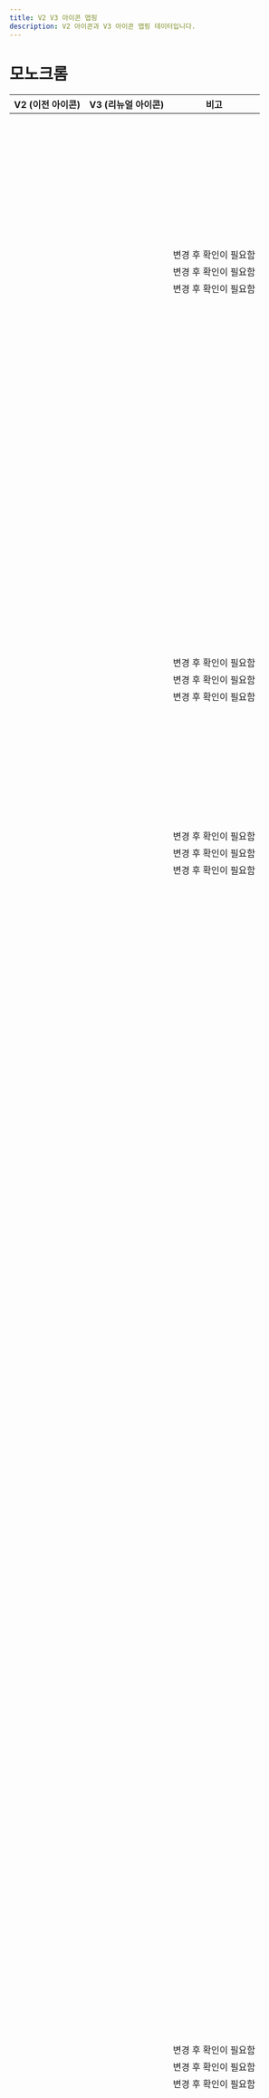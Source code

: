 ```yaml
---
title: V2 V3 아이콘 맵핑
description: V2 아이콘과 V3 아이콘 맵핑 데이터입니다.
---
```



# 모노크롬

| V2 (이전 아이콘)                                | V3 (리뉴얼 아이콘)                                                         | 비고                  |
| ----------------------------------------------- | -------------------------------------------------------------------------- | --------------------- |
| <V2 name="IconAddThin" />                       | <V3 type="monochrome" name="IconPlusLine" />                               |                       |
| <V2 name="IconAddRegular" />                    | <V3 type="monochrome" name="IconPlusLine" />                               |                       |
| <V2 name="IconAddFill" />                       | <V3 type="monochrome" name="IconPlusFill" />                               |                       |
| <V2 name="IconAddCircleThin" />                 | <V3 type="monochrome" name="IconPlusCircleLine" />                         |                       |
| <V2 name="IconAddCircleRegular" />              | <V3 type="monochrome" name="IconPlusCircleLine" />                         |                       |
| <V2 name="IconAddCircleFill" />                 | <V3 type="monochrome" name="IconPlusCircleFill" />                         |                       |
| <V2 name="IconAebThin" />                       | <V3 type="monochrome" name="IconCarFrontUpsideWave2ReversedUpLine" />      |                       |
| <V2 name="IconAebRegular" />                    | <V3 type="monochrome" name="IconCarFrontUpsideWave2ReversedUpLine" />      |                       |
| <V2 name="IconAebFill" />                       | <V3 type="monochrome" name="IconCarFrontUpsideWave2ReversedUpFill" />      |                       |
| <V2 name="IconAiThin" />                        | <V3 type="monochrome" name="IconSparkle2Line" />                           |                       |
| <V2 name="IconAiRegular" />                     | <V3 type="monochrome" name="IconSparkle2Line" />                           |                       |
| <V2 name="IconAiFill" />                        | <V3 type="monochrome" name="IconSparkle2Fill" />                           |                       |
| <V2 name="IconAndroidShareThin" />              | <V3 type="monochrome" name="IconAndroidshareLine" />                       |                       |
| <V2 name="IconAndroidShareRegular" />           | <V3 type="monochrome" name="IconAndroidshareLine" />                       |                       |
| <V2 name="IconAndroidShareFill" />              | <V3 type="monochrome" name="IconAndroidshareFill" />                       |                       |
| <V2 name="IconArrowThin" />                     | <V3 type="monochrome" name="IconArrowUpRightLine" />                       |                       |
| <V2 name="IconArrowRegular" />                  | <V3 type="monochrome" name="IconArrowUpRightLine" />                       |                       |
| <V2 name="IconArrowFill" />                     | <V3 type="monochrome" name="IconArrowUpRightFill" />                       |                       |
| <V2 name="IconArrowDownwardThin" />             | <V3 type="monochrome" name="IconArrowDownLine" />                          |                       |
| <V2 name="IconArrowDownwardRegular" />          | <V3 type="monochrome" name="IconArrowDownLine" />                          |                       |
| <V2 name="IconArrowDownwardFill" />             | <V3 type="monochrome" name="IconArrowDownFill" />                          |                       |
| <V2 name="IconArrowDropDownThin" />             | <V3 type="monochrome" name="IconTriangleDownSmallLine" />                  |                       |
| <V2 name="IconArrowDropDownRegular" />          | <V3 type="monochrome" name="IconTriangleDownSmallLine" />                  |                       |
| <V2 name="IconArrowDropDownFill" />             | <V3 type="monochrome" name="IconTriangleDownSmallFill" />                  |                       |
| <V2 name="IconArrowDropUpThin" />               | <V3 type="monochrome" name="IconTriangleUpSmallLine" />                    |                       |
| <V2 name="IconArrowDropUpRegular" />            | <V3 type="monochrome" name="IconTriangleUpSmallLine" />                    |                       |
| <V2 name="IconArrowDropUpFill" />               | <V3 type="monochrome" name="IconTriangleUpSmallFill" />                    |                       |
| <V2 name="IconArrowUpwardThin" />               | <V3 type="monochrome" name="IconArrowUpLine" />                            |                       |
| <V2 name="IconArrowUpwardRegular" />            | <V3 type="monochrome" name="IconArrowUpLine" />                            |                       |
| <V2 name="IconArrowUpwardFill" />               | <V3 type="monochrome" name="IconArrowUpFill" />                            |                       |
| <V2 name="IconArticleThin" />                   | <V3 type="monochrome" name="IconArticleLine" />                            |                       |
| <V2 name="IconArticleRegular" />                | <V3 type="monochrome" name="IconArticleLine" />                            |                       |
| <V2 name="IconArticleFill" />                   | <V3 type="monochrome" name="IconArticleFill" />                            |                       |
| <V2 name="IconBackwardThin" />                  | <V3 type="monochrome" name="IconArrowLeftLine" />                          |                       |
| <V2 name="IconBackwardRegular" />               | <V3 type="monochrome" name="IconArrowLeftLine" />                          |                       |
| <V2 name="IconBackwardFill" />                  | <V3 type="monochrome" name="IconArrowLeftFill" />                          |                       |
| <V2 name="IconBillThin" />                      | <V3 type="monochrome" name="IconReceiptLine" />                            |                       |
| <V2 name="IconBillRegular" />                   | <V3 type="monochrome" name="IconReceiptLine" />                            |                       |
| <V2 name="IconBillFill" />                      | <V3 type="monochrome" name="IconReceiptFill" />                            |                       |
| <V2 name="IconBoldThin" />                      | <V3 type="monochrome" name="IconTUppercaseSerifLine" />                    | 변경 후 확인이 필요함 |
| <V2 name="IconBoldRegular" />                   | <V3 type="monochrome" name="IconTUppercaseSerifLine" />                    | 변경 후 확인이 필요함 |
| <V2 name="IconBoldFill" />                      | <V3 type="monochrome" name="IconTUppercaseSerifFill" />                    | 변경 후 확인이 필요함 |
| <V2 name="IconBookmarkThin" />                  | <V3 type="monochrome" name="IconBookmarkLine" />                           |                       |
| <V2 name="IconBookmarkRegular" />               | <V3 type="monochrome" name="IconBookmarkLine" />                           |                       |
| <V2 name="IconBookmarkFill" />                  | <V3 type="monochrome" name="IconBookmarkFill" />                           |                       |
| <V2 name="IconBookmarkListThin" />              | <V3 type="monochrome" name="IconHorizline3VerticalStarLine" />             |                       |
| <V2 name="IconBookmarkListRegular" />           | <V3 type="monochrome" name="IconHorizline3VerticalStarLine" />             |                       |
| <V2 name="IconBookmarkListFill" />              | <V3 type="monochrome" name="IconHorizline3VerticalStarFill" />             |                       |
| <V2 name="IconCalendarThin" />                  | <V3 type="monochrome" name="IconCalendarLine" />                           |                       |
| <V2 name="IconCalendarRegular" />               | <V3 type="monochrome" name="IconCalendarLine" />                           |                       |
| <V2 name="IconCalendarFill" />                  | <V3 type="monochrome" name="IconCalendarFill" />                           |                       |
| <V2 name="IconCallThin" />                      | <V3 type="monochrome" name="IconPhoneLine" />                              |                       |
| <V2 name="IconCallRegular" />                   | <V3 type="monochrome" name="IconPhoneLine" />                              |                       |
| <V2 name="IconCallFill" />                      | <V3 type="monochrome" name="IconPhoneFill" />                              |                       |
| <V2 name="IconCallDeclinedThin" />              | <V3 type="monochrome" name="IconPhoneXmarkLine" />                         |                       |
| <V2 name="IconCallDeclinedRegular" />           | <V3 type="monochrome" name="IconPhoneXmarkLine" />                         |                       |
| <V2 name="IconCallDeclinedFill" />              | <V3 type="monochrome" name="IconPhoneXmarkFill" />                         |                       |
| <V2 name="IconCameraThin" />                    | <V3 type="monochrome" name="IconCameraLine" />                             |                       |
| <V2 name="IconCameraRegular" />                 | <V3 type="monochrome" name="IconCameraLine" />                             |                       |
| <V2 name="IconCameraFill" />                    | <V3 type="monochrome" name="IconCameraFill" />                             |                       |
| <V2 name="IconCarThin" />                       | <V3 type="monochrome" name="IconCarFrontsideLine" />                       |                       |
| <V2 name="IconCarRegular" />                    | <V3 type="monochrome" name="IconCarFrontsideLine" />                       |                       |
| <V2 name="IconCarFill" />                       | <V3 type="monochrome" name="IconCarFrontsideFill" />                       |                       |
| <V2 name="IconCarAroundViewThin" />             | <V3 type="monochrome" name="IconArrowClockwiseOvalLine" />                 |                       |
| <V2 name="IconCarAroundViewRegular" />          | <V3 type="monochrome" name="IconArrowClockwiseOvalLine" />                 |                       |
| <V2 name="IconCarAroundViewFill" />             | <V3 type="monochrome" name="IconArrowClockwiseOvalFill" />                 |                       |
| <V2 name="IconCarBlindSpotThin" />              | <V3 type="monochrome" name="IconCarRearUpsideWave2ReversedDownLeftLine" /> |                       |
| <V2 name="IconCarBlindSpotRegular" />           | <V3 type="monochrome" name="IconCarRearUpsideWave2ReversedDownLeftLine" /> |                       |
| <V2 name="IconCarBlindSpotFill" />              | <V3 type="monochrome" name="IconCarRearUpsideWave2ReversedDownLeftFill" /> |                       |
| <V2 name="IconCarCruiseControlThin" />          | <V3 type="monochrome" name="IconSpeedometerLine" />                        |                       |
| <V2 name="IconCarCruiseControlRegular" />       | <V3 type="monochrome" name="IconSpeedometerLine" />                        |                       |
| <V2 name="IconCarCruiseControlFill" />          | <V3 type="monochrome" name="IconSpeedometerFill" />                        |                       |
| <V2 name="IconCarEpbThin" />                    | <V3 type="monochrome" name="IconEpbLine" />                                |                       |
| <V2 name="IconCarEpbRegular" />                 | <V3 type="monochrome" name="IconEpbLine" />                                |                       |
| <V2 name="IconCarEpbFill" />                    | <V3 type="monochrome" name="IconEpbFill" />                                |                       |
| <V2 name="IconCarHeatedSeatThin" />             | <V3 type="monochrome" name="IconSeatLeftHeatwave2Line" />                  |                       |
| <V2 name="IconCarHeatedSeatRegular" />          | <V3 type="monochrome" name="IconSeatLeftHeatwave2Line" />                  |                       |
| <V2 name="IconCarHeatedSeatFill" />             | <V3 type="monochrome" name="IconSeatLeftHeatwave2Fill" />                  |                       |
| <V2 name="IconCarHeatedSteeringWheelThin" />    | <V3 type="monochrome" name="IconSteeringwheelHeatwave2Line" />             |                       |
| <V2 name="IconCarHeatedSteeringWheelRegular" /> | <V3 type="monochrome" name="IconSteeringwheelHeatwave2Line" />             |                       |
| <V2 name="IconCarHeatedSteeringWheelFill" />    | <V3 type="monochrome" name="IconSteeringwheelHeatwave2Fill" />             |                       |
| <V2 name="IconCarLdwsThin" />                   | <V3 type="monochrome" name="IconRoadlaneLine" />                           |                       |
| <V2 name="IconCarLdwsRegular" />                | <V3 type="monochrome" name="IconRoadlaneLine" />                           |                       |
| <V2 name="IconCarLdwsFill" />                   | <V3 type="monochrome" name="IconRoadlaneFill" />                           |                       |
| <V2 name="IconCarLeatherSeatThin" />            | <V3 type="monochrome" name="IconSeatLeftLine" />                           |                       |
| <V2 name="IconCarLeatherSeatRegular" />         | <V3 type="monochrome" name="IconSeatLeftLine" />                           |                       |
| <V2 name="IconCarLeatherSeatFill" />            | <V3 type="monochrome" name="IconSeatLeftFill" />                           |                       |
| <V2 name="IconCarNavigationThin" />             | <V3 type="monochrome" name="IconCompassLine" />                            |                       |
| <V2 name="IconCarNavigationRegular" />          | <V3 type="monochrome" name="IconCompassLine" />                            |                       |
| <V2 name="IconCarNavigationFill" />             | <V3 type="monochrome" name="IconCompassFill" />                            |                       |
| <V2 name="IconCarPowerTrunkThin" />             | <V3 type="monochrome" name="IconCarRearTrunkOpenLeftsideLine" />           |                       |
| <V2 name="IconCarPowerTrunkRegular" />          | <V3 type="monochrome" name="IconCarRearTrunkOpenLeftsideLine" />           |                       |
| <V2 name="IconCarPowerTrunkFill" />             | <V3 type="monochrome" name="IconCarRearTrunkOpenLeftsideFill" />           |                       |
| <V2 name="IconCarRearCameraThin" />             | <V3 type="monochrome" name="IconCarRearUpsideSectorDownLine" />            |                       |
| <V2 name="IconCarRearCameraRegular" />          | <V3 type="monochrome" name="IconCarRearUpsideSectorDownLine" />            |                       |
| <V2 name="IconCarRearCameraFill" />             | <V3 type="monochrome" name="IconCarRearUpsideSectorDownFill" />            |                       |
| <V2 name="IconCarRearSensorThin" />             | <V3 type="monochrome" name="IconCarRearUpsideWave2ReversedDownLine" />     |                       |
| <V2 name="IconCarRearSensorRegular" />          | <V3 type="monochrome" name="IconCarRearUpsideWave2ReversedDownLine" />     |                       |
| <V2 name="IconCarRearSensorFill" />             | <V3 type="monochrome" name="IconCarRearUpsideWave2ReversedDownFill" />     |                       |
| <V2 name="IconCarSmartKeyThin" />               | <V3 type="monochrome" name="IconSmartkeyLine" />                           |                       |
| <V2 name="IconCarSmartKeyRegular" />            | <V3 type="monochrome" name="IconSmartkeyLine" />                           |                       |
| <V2 name="IconCarSmartKeyFill" />               | <V3 type="monochrome" name="IconSmartkeyFill" />                           |                       |
| <V2 name="IconCarVentilationSeatThin" />        | <V3 type="monochrome" name="IconSeatLeftFanLine" />                        |                       |
| <V2 name="IconCarVentilationSeatRegular" />     | <V3 type="monochrome" name="IconSeatLeftFanLine" />                        |                       |
| <V2 name="IconCarVentilationSeatFill" />        | <V3 type="monochrome" name="IconSeatLeftFanFill" />                        |                       |
| <V2 name="IconCartThin" />                      | <V3 type="monochrome" name="IconCartLine" />                               |                       |
| <V2 name="IconCartRegular" />                   | <V3 type="monochrome" name="IconCartLine" />                               |                       |
| <V2 name="IconCartFill" />                      | <V3 type="monochrome" name="IconCartFill" />                               |                       |
| <V2 name="IconCertificationThin" />             | <V3 type="monochrome" name="IconCrosshairLine" />                          |                       |
| <V2 name="IconCertificationRegular" />          | <V3 type="monochrome" name="IconCrosshairLine" />                          |                       |
| <V2 name="IconCertificationFill" />             | <V3 type="monochrome" name="IconCrosshairFill" />                          |                       |
| <V2 name="IconChallengeThin" />                 | <V3 type="monochrome" name="IconFlagHillLine" />                           |                       |
| <V2 name="IconChallengeRegular" />              | <V3 type="monochrome" name="IconFlagHillLine" />                           |                       |
| <V2 name="IconChallengeFill" />                 | <V3 type="monochrome" name="IconFlagHillFill" />                           |                       |
| <V2 name="IconChartThin" />                     | <V3 type="monochrome" name="IconBarchartSquareLine" />                     |                       |
| <V2 name="IconChartRegular" />                  | <V3 type="monochrome" name="IconBarchartSquareLine" />                     |                       |
| <V2 name="IconChartFill" />                     | <V3 type="monochrome" name="IconBarchartSquareFill" />                     |                       |
| <V2 name="IconChatBubbleCheckThin" />           | <V3 type="monochrome" name="IconCheckmarkChatbubbleLeftLine" />            |                       |
| <V2 name="IconChatBubbleCheckRegular" />        | <V3 type="monochrome" name="IconCheckmarkChatbubbleLeftLine" />            |                       |
| <V2 name="IconChatBubbleCheckFill" />           | <V3 type="monochrome" name="IconCheckmarkChatbubbleLeftFill" />            |                       |
| <V2 name="IconChattingThin" />                  | <V3 type="monochrome" name="IconDot3HorizontalChatbubbleLeftLine" />       |                       |
| <V2 name="IconChattingRegular" />               | <V3 type="monochrome" name="IconDot3HorizontalChatbubbleLeftLine" />       |                       |
| <V2 name="IconChattingFill" />                  | <V3 type="monochrome" name="IconDot3HorizontalChatbubbleLeftFill" />       |                       |
| <V2 name="IconChattingSendThin" />              | <V3 type="monochrome" name="IconPaperplaneLine" />                         |                       |
| <V2 name="IconChattingSendRegular" />           | <V3 type="monochrome" name="IconPaperplaneLine" />                         |                       |
| <V2 name="IconChattingSendFill" />              | <V3 type="monochrome" name="IconPaperplaneFill" />                         |                       |
| <V2 name="IconCheckThin" />                     | <V3 type="monochrome" name="IconCheckmarkLine" />                          |                       |
| <V2 name="IconCheckRegular" />                  | <V3 type="monochrome" name="IconCheckmarkLine" />                          |                       |
| <V2 name="IconCheckFill" />                     | <V3 type="monochrome" name="IconCheckmarkFill" />                          |                       |
| <V2 name="IconCheckFlowerThin" />               | <V3 type="monochrome" name="IconCheckmarkFlowerLine" />                    |                       |
| <V2 name="IconCheckFlowerRegular" />            | <V3 type="monochrome" name="IconCheckmarkFlowerLine" />                    |                       |
| <V2 name="IconCheckFlowerFill" />               | <V3 type="monochrome" name="IconCheckmarkFlowerFill" />                    |                       |
| <V2 name="IconChevronLeftThin" />               | <V3 type="monochrome" name="IconChevronLeftLine" />                        |                       |
| <V2 name="IconChevronLeftRegular" />            | <V3 type="monochrome" name="IconChevronLeftLine" />                        |                       |
| <V2 name="IconChevronLeftFill" />               | <V3 type="monochrome" name="IconChevronLeftFill" />                        |                       |
| <V2 name="IconChevronRightThin" />              | <V3 type="monochrome" name="IconChevronRightLine" />                       |                       |
| <V2 name="IconChevronRightRegular" />           | <V3 type="monochrome" name="IconChevronRightLine" />                       |                       |
| <V2 name="IconChevronRightFill" />              | <V3 type="monochrome" name="IconChevronRightFill" />                       |                       |
| <V2 name="IconClickThin" />                     | <V3 type="monochrome" name="IconHandPointUpLine" />                        |                       |
| <V2 name="IconClickRegular" />                  | <V3 type="monochrome" name="IconHandPointUpLine" />                        |                       |
| <V2 name="IconClickFill" />                     | <V3 type="monochrome" name="IconHandPointUpFill" />                        |                       |
| <V2 name="IconClockThin" />                     | <V3 type="monochrome" name="IconClockLine" />                              |                       |
| <V2 name="IconClockRegular" />                  | <V3 type="monochrome" name="IconClockLine" />                              |                       |
| <V2 name="IconClockFill" />                     | <V3 type="monochrome" name="IconClockFill" />                              |                       |
| <V2 name="IconCloseThin" />                     | <V3 type="monochrome" name="IconXmarkLine" />                              |                       |
| <V2 name="IconCloseRegular" />                  | <V3 type="monochrome" name="IconXmarkLine" />                              |                       |
| <V2 name="IconCloseFill" />                     | <V3 type="monochrome" name="IconXmarkFill" />                              |                       |
| <V2 name="IconCobuyingThin" />                  | <V3 type="monochrome" name="IconShoppingbag2StackedLine" />                | 변경 후 확인이 필요함 |
| <V2 name="IconCobuyingRegular" />               | <V3 type="monochrome" name="IconShoppingbag2StackedLine" />                | 변경 후 확인이 필요함 |
| <V2 name="IconCobuyingFill" />                  | <V3 type="monochrome" name="IconShoppingbag2StackedFill" />                | 변경 후 확인이 필요함 |
| <V2 name="IconCommunityThin" />                 | <V3 type="monochrome" name="IconPostLine" />                               |                       |
| <V2 name="IconCommunityRegular" />              | <V3 type="monochrome" name="IconPostLine" />                               |                       |
| <V2 name="IconCommunityFill" />                 | <V3 type="monochrome" name="IconPostFill" />                               |                       |
| <V2 name="IconCondoThin" />                     | <V3 type="monochrome" name="IconBuilding2Line" />                          |                       |
| <V2 name="IconCondoRegular" />                  | <V3 type="monochrome" name="IconBuilding2Line" />                          |                       |
| <V2 name="IconCondoFill" />                     | <V3 type="monochrome" name="IconBuilding2Fill" />                          |                       |
| <V2 name="IconConfirmationThin" />              | <V3 type="monochrome" name="IconCheckmarkShieldLine" />                    |                       |
| <V2 name="IconConfirmationRegular" />           | <V3 type="monochrome" name="IconCheckmarkShieldLine" />                    |                       |
| <V2 name="IconConfirmationFill" />              | <V3 type="monochrome" name="IconCheckmarkShieldFill" />                    |                       |
| <V2 name="IconConfirmationPayThin" />           | <V3 type="monochrome" name="IconWonShieldLine" />                          |                       |
| <V2 name="IconConfirmationPayRegular" />        | <V3 type="monochrome" name="IconWonShieldLine" />                          |                       |
| <V2 name="IconConfirmationPayFill" />           | <V3 type="monochrome" name="IconWonShieldFill" />                          |                       |
| <V2 name="IconConfirmationProfileThin" />       | <V3 type="monochrome" name="IconPersonShieldLine" />                       |                       |
| <V2 name="IconConfirmationProfileRegular" />    | <V3 type="monochrome" name="IconPersonShieldLine" />                       |                       |
| <V2 name="IconConfirmationProfileFill" />       | <V3 type="monochrome" name="IconPersonShieldFill" />                       |                       |
| <V2 name="IconContentsThin" />                  | <V3 type="monochrome" name="IconGridHeartLine" />                          |                       |
| <V2 name="IconContentsRegular" />               | <V3 type="monochrome" name="IconGridHeartLine" />                          |                       |
| <V2 name="IconContentsFill" />                  | <V3 type="monochrome" name="IconGridHeartFill" />                          |                       |
| <V2 name="IconConvertThin" />                   | <V3 type="monochrome" name="IconArrowRightArrowLeftLine" />                |                       |
| <V2 name="IconConvertRegular" />                | <V3 type="monochrome" name="IconArrowRightArrowLeftLine" />                |                       |
| <V2 name="IconConvertFill" />                   | <V3 type="monochrome" name="IconArrowRightArrowLeftFill" />                |                       |
| <V2 name="IconCopyThin" />                      | <V3 type="monochrome" name="IconSquare2StackedLine" />                     |                       |
| <V2 name="IconCopyRegular" />                   | <V3 type="monochrome" name="IconSquare2StackedLine" />                     |                       |
| <V2 name="IconCopyFill" />                      | <V3 type="monochrome" name="IconSquare2StackedFill" />                     |                       |
| <V2 name="IconCouponThin" />                    | <V3 type="monochrome" name="IconCouponLine" />                             |                       |
| <V2 name="IconCouponRegular" />                 | <V3 type="monochrome" name="IconCouponLine" />                             |                       |
| <V2 name="IconCouponFill" />                    | <V3 type="monochrome" name="IconCouponFill" />                             |                       |
| <V2 name="IconCouponDownloadDoneThin" />        | <V3 type="monochrome" name="IconCheckmarkHorizlineLine" />                 |                       |
| <V2 name="IconCouponDownloadDoneRegular" />     | <V3 type="monochrome" name="IconCheckmarkHorizlineLine" />                 |                       |
| <V2 name="IconCouponDownloadDoneFill" />        | <V3 type="monochrome" name="IconCheckmarkHorizlineFill" />                 |                       |
| <V2 name="IconCouponUsedThin" />                | <V3 type="monochrome" name="IconCheckmarkCouponLine" />                    |                       |
| <V2 name="IconCouponUsedRegular" />             | <V3 type="monochrome" name="IconCheckmarkCouponLine" />                    |                       |
| <V2 name="IconCouponUsedFill" />                | <V3 type="monochrome" name="IconCheckmarkCouponFill" />                    |                       |
| <V2 name="IconDeleteKeyboardThin" />            | <V3 type="monochrome" name="IconBackspacekeyLine" />                       |                       |
| <V2 name="IconDeleteKeyboardRegular" />         | <V3 type="monochrome" name="IconBackspacekeyLine" />                       |                       |
| <V2 name="IconDeleteKeyboardFill" />            | <V3 type="monochrome" name="IconBackspacekeyFill" />                       |                       |
| <V2 name="IconDeliveryThin" />                  | <V3 type="monochrome" name="IconTruckLine" />                              | 변경 후 확인이 필요함 |
| <V2 name="IconDeliveryRegular" />               | <V3 type="monochrome" name="IconTruckLine" />                              | 변경 후 확인이 필요함 |
| <V2 name="IconDeliveryFill" />                  | <V3 type="monochrome" name="IconTruckFill" />                              | 변경 후 확인이 필요함 |
| <V2 name="IconDirectionThin" />                 | <V3 type="monochrome" name="IconArrowRightAngledLine" />                   |                       |
| <V2 name="IconDirectionRegular" />              | <V3 type="monochrome" name="IconArrowRightAngledLine" />                   |                       |
| <V2 name="IconDirectionFill" />                 | <V3 type="monochrome" name="IconArrowRightAngledFill" />                   |                       |
| <V2 name="IconDownloadThin" />                  | <V3 type="monochrome" name="IconArrowDownHorizlineLine" />                 |                       |
| <V2 name="IconDownloadRegular" />               | <V3 type="monochrome" name="IconArrowDownHorizlineLine" />                 |                       |
| <V2 name="IconDownloadFill" />                  | <V3 type="monochrome" name="IconArrowDownHorizlineFill" />                 |                       |
| <V2 name="IconEditThin" />                      | <V3 type="monochrome" name="IconEraserHorizlineLine" />                    |                       |
| <V2 name="IconEditRegular" />                   | <V3 type="monochrome" name="IconEraserHorizlineLine" />                    |                       |
| <V2 name="IconEditFill" />                      | <V3 type="monochrome" name="IconEraserHorizlineFill" />                    |                       |
| <V2 name="IconEmoticonThin" />                  | <V3 type="monochrome" name="IconFaceSmileCircleLine" />                    |                       |
| <V2 name="IconEmoticonRegular" />               | <V3 type="monochrome" name="IconFaceSmileCircleLine" />                    |                       |
| <V2 name="IconEmoticonFill" />                  | <V3 type="monochrome" name="IconFaceSmileCircleFill" />                    |                       |
| <V2 name="IconEmoticonBadThin" />               | <V3 type="monochrome" name="IconFaceSadCircleLine" />                      |                       |
| <V2 name="IconEmoticonBadRegular" />            | <V3 type="monochrome" name="IconFaceSadCircleLine" />                      |                       |
| <V2 name="IconEmoticonBadFill" />               | <V3 type="monochrome" name="IconFaceSadCircleFill" />                      |                       |
| <V2 name="IconExpandThin" />                    | <V3 type="monochrome" name="IconArrowUpRightArrowDownLeftLine" />          |                       |
| <V2 name="IconExpandRegular" />                 | <V3 type="monochrome" name="IconArrowUpRightArrowDownLeftLine" />          |                       |
| <V2 name="IconExpandFill" />                    | <V3 type="monochrome" name="IconArrowUpRightArrowDownLeftFill" />          |                       |
| <V2 name="IconExpandLessThin" />                | <V3 type="monochrome" name="IconChevronUpLine" />                          |                       |
| <V2 name="IconExpandLessRegular" />             | <V3 type="monochrome" name="IconChevronUpLine" />                          |                       |
| <V2 name="IconExpandLessFill" />                | <V3 type="monochrome" name="IconChevronUpFill" />                          |                       |
| <V2 name="IconExpandMoreThin" />                | <V3 type="monochrome" name="IconChevronDownLine" />                        |                       |
| <V2 name="IconExpandMoreRegular" />             | <V3 type="monochrome" name="IconChevronDownLine" />                        |                       |
| <V2 name="IconExpandMoreFill" />                | <V3 type="monochrome" name="IconChevronDownFill" />                        |                       |
| <V2 name="IconFileThin" />                      | <V3 type="monochrome" name="IconPaperclipLine" />                          |                       |
| <V2 name="IconFileRegular" />                   | <V3 type="monochrome" name="IconPaperclipLine" />                          |                       |
| <V2 name="IconFileFill" />                      | <V3 type="monochrome" name="IconPaperclipFill" />                          |                       |
| <V2 name="IconFilter02Thin" />                  | <V3 type="monochrome" name="IconSlider2HorizontalLine" />                  |                       |
| <V2 name="IconFilter02Regular" />               | <V3 type="monochrome" name="IconSlider2HorizontalLine" />                  |                       |
| <V2 name="IconFilter02Fill" />                  | <V3 type="monochrome" name="IconSlider2HorizontalFill" />                  |                       |
| <V2 name="IconForwardThin" />                   | <V3 type="monochrome" name="IconArrowRightLine" />                         |                       |
| <V2 name="IconForwardRegular" />                | <V3 type="monochrome" name="IconArrowRightLine" />                         |                       |
| <V2 name="IconForwardFill" />                   | <V3 type="monochrome" name="IconArrowRightFill" />                         |                       |
| <V2 name="IconGenderThin" />                    | <V3 type="monochrome" name="IconMalesymbolFemalesymbolLine" />             |                       |
| <V2 name="IconGenderRegular" />                 | <V3 type="monochrome" name="IconMalesymbolFemalesymbolLine" />             |                       |
| <V2 name="IconGenderFill" />                    | <V3 type="monochrome" name="IconMalesymbolFemalesymbolFill" />             |                       |
| <V2 name="IconGlobalThin" />                    | <V3 type="monochrome" name="IconGlobeLine" />                              |                       |
| <V2 name="IconGlobalRegular" />                 | <V3 type="monochrome" name="IconGlobeLine" />                              |                       |
| <V2 name="IconGlobalFill" />                    | <V3 type="monochrome" name="IconGlobeFill" />                              |                       |
| <V2 name="IconGpsThin" />                       | <V3 type="monochrome" name="IconCrosshairLine" />                          |                       |
| <V2 name="IconGpsRegular" />                    | <V3 type="monochrome" name="IconCrosshairLine" />                          |                       |
| <V2 name="IconGpsFill" />                       | <V3 type="monochrome" name="IconCrosshairFill" />                          |                       |
| <V2 name="IconGpsEnableThin" />                 | <V3 type="monochrome" name="IconCrosshairQuestionmarkLine" />              |                       |
| <V2 name="IconGpsEnableRegular" />              | <V3 type="monochrome" name="IconCrosshairQuestionmarkLine" />              |                       |
| <V2 name="IconGpsEnableFill" />                 | <V3 type="monochrome" name="IconCrosshairQuestionmarkFill" />              |                       |
| <V2 name="IconGpsEnable2Thin" />                | <V3 type="monochrome" name="IconCrosshairQuestionmarkLine" />              |                       |
| <V2 name="IconGpsEnable2Regular" />             | <V3 type="monochrome" name="IconCrosshairQuestionmarkLine" />              |                       |
| <V2 name="IconGpsEnable2Fill" />                | <V3 type="monochrome" name="IconCrosshairQuestionmarkFill" />              |                       |
| <V2 name="IconGroupchatKingThin" />             | <V3 type="monochrome" name="IconCrownLine" />                              |                       |
| <V2 name="IconGroupchatKingRegular" />          | <V3 type="monochrome" name="IconCrownLine" />                              |                       |
| <V2 name="IconGroupchatKingFill" />             | <V3 type="monochrome" name="IconCrownFill" />                              |                       |
| <V2 name="IconHandleThin" />                    | <V3 type="monochrome" name="IconHorizline3VerticalTightLine" />            |                       |
| <V2 name="IconHandleRegular" />                 | <V3 type="monochrome" name="IconHorizline3VerticalTightLine" />            |                       |
| <V2 name="IconHandleFill" />                    | <V3 type="monochrome" name="IconHorizline3VerticalTightFill" />            |                       |
| <V2 name="IconHashtagThin" />                   | <V3 type="monochrome" name="IconHashLine" />                               |                       |
| <V2 name="IconHashtagRegular" />                | <V3 type="monochrome" name="IconHashLine" />                               |                       |
| <V2 name="IconHashtagFill" />                   | <V3 type="monochrome" name="IconHashFill" />                               |                       |
| <V2 name="IconHeadphoneThin" />                 | <V3 type="monochrome" name="IconHeadsetLine" />                            |                       |
| <V2 name="IconHeadphoneRegular" />              | <V3 type="monochrome" name="IconHeadsetLine" />                            |                       |
| <V2 name="IconHeadphoneFill" />                 | <V3 type="monochrome" name="IconHeadsetFill" />                            |                       |
| <V2 name="IconHeartThin" />                     | <V3 type="monochrome" name="IconHeartLine" />                              |                       |
| <V2 name="IconHeartRegular" />                  | <V3 type="monochrome" name="IconHeartLine" />                              |                       |
| <V2 name="IconHeartFill" />                     | <V3 type="monochrome" name="IconHeartFill" />                              |                       |
| <V2 name="IconHelpThin" />                      | <V3 type="monochrome" name="IconQuestionmarkCircleLine" />                 |                       |
| <V2 name="IconHelpRegular" />                   | <V3 type="monochrome" name="IconQuestionmarkCircleLine" />                 |                       |
| <V2 name="IconHelpFill" />                      | <V3 type="monochrome" name="IconQuestionmarkCircleFill" />                 |                       |
| <V2 name="IconHelpcenterThin" />                | <V3 type="monochrome" name="IconHeadsetLine" />                            |                       |
| <V2 name="IconHelpcenterRegular" />             | <V3 type="monochrome" name="IconHeadsetLine" />                            |                       |
| <V2 name="IconHelpcenterFill" />                | <V3 type="monochrome" name="IconHeadsetFill" />                            |                       |
| <V2 name="IconHelperThin" />                    | <V3 type="monochrome" name="IconHeadsetLine" />                            |                       |
| <V2 name="IconHelperRegular" />                 | <V3 type="monochrome" name="IconHeadsetLine" />                            |                       |
| <V2 name="IconHelperFill" />                    | <V3 type="monochrome" name="IconHeadsetFill" />                            |                       |
| <V2 name="IconHomeThin" />                      | <V3 type="monochrome" name="IconHouseLine" />                              |                       |
| <V2 name="IconHomeRegular" />                   | <V3 type="monochrome" name="IconHouseLine" />                              |                       |
| <V2 name="IconHomeFill" />                      | <V3 type="monochrome" name="IconHouseFill" />                              |                       |
| <V2 name="IconHouseThin" />                     | <V3 type="monochrome" name="IconWindow4HouseLine" />                       |                       |
| <V2 name="IconHouseRegular" />                  | <V3 type="monochrome" name="IconWindow4HouseLine" />                       |                       |
| <V2 name="IconHouseFill" />                     | <V3 type="monochrome" name="IconWindow4HouseFill" />                       |                       |
| <V2 name="IconHousekeepingBookThin" />          | <V3 type="monochrome" name="IconBookLine" />                               |                       |
| <V2 name="IconHousekeepingBookRegular" />       | <V3 type="monochrome" name="IconBookLine" />                               |                       |
| <V2 name="IconHousekeepingBookFill" />          | <V3 type="monochrome" name="IconBookFill" />                               |                       |
| <V2 name="IconImportThin" />                    | <V3 type="monochrome" name="IconDocumentArrowLeftLine" />                  |                       |
| <V2 name="IconImportRegular" />                 | <V3 type="monochrome" name="IconDocumentArrowLeftLine" />                  |                       |
| <V2 name="IconImportFill" />                    | <V3 type="monochrome" name="IconDocumentArrowLeftFill" />                  |                       |
| <V2 name="IconInfoThin" />                      | <V3 type="monochrome" name="IconILowercaseSerifCircleLine" />              |                       |
| <V2 name="IconInfoRegular" />                   | <V3 type="monochrome" name="IconILowercaseSerifCircleLine" />              |                       |
| <V2 name="IconInfoFill" />                      | <V3 type="monochrome" name="IconILowercaseSerifCircleFill" />              |                       |
| <V2 name="IconInterestThin" />                  | <V3 type="monochrome" name="IconHorizline3VerticalStarLine" />             |                       |
| <V2 name="IconInterestRegular" />               | <V3 type="monochrome" name="IconHorizline3VerticalStarLine" />             |                       |
| <V2 name="IconInterestFill" />                  | <V3 type="monochrome" name="IconHorizline3VerticalStarFill" />             |                       |
| <V2 name="IconInterestListThin" />              | <V3 type="monochrome" name="IconStarLine" />                               |                       |
| <V2 name="IconInterestListRegular" />           | <V3 type="monochrome" name="IconStarLine" />                               |                       |
| <V2 name="IconInterestListFill" />              | <V3 type="monochrome" name="IconStarFill" />                               |                       |
| <V2 name="IconInviteThin" />                    | <V3 type="monochrome" name="IconEnvelopeLine" />                           |                       |
| <V2 name="IconInviteRegular" />                 | <V3 type="monochrome" name="IconEnvelopeLine" />                           |                       |
| <V2 name="IconInviteFill" />                    | <V3 type="monochrome" name="IconEnvelopeFill" />                           |                       |
| <V2 name="IconInviteFriendThin" />              | <V3 type="monochrome" name="IconPersonPlusLine" />                         |                       |
| <V2 name="IconInviteFriendRegular" />           | <V3 type="monochrome" name="IconPersonPlusLine" />                         |                       |
| <V2 name="IconInviteFriendFill" />              | <V3 type="monochrome" name="IconPersonPlusFill" />                         |                       |
| <V2 name="IconIosShareThin" />                  | <V3 type="monochrome" name="IconArrowUpBracketDownLine" />                 |                       |
| <V2 name="IconIosShareRegular" />               | <V3 type="monochrome" name="IconArrowUpBracketDownLine" />                 |                       |
| <V2 name="IconIosShareFill" />                  | <V3 type="monochrome" name="IconArrowUpBracketDownFill" />                 |                       |
| <V2 name="IconJobsThin" />                      | <V3 type="monochrome" name="IconPersonMagnifyingglassLine" />              |                       |
| <V2 name="IconJobsRegular" />                   | <V3 type="monochrome" name="IconPersonMagnifyingglassLine" />              |                       |
| <V2 name="IconJobsFill" />                      | <V3 type="monochrome" name="IconPersonMagnifyingglassFill" />              |                       |
| <V2 name="IconKeyboardHidingThin" />            | <V3 type="monochrome" name="IconKeyboardChevronDownLine" />                |                       |
| <V2 name="IconKeyboardHidingRegular" />         | <V3 type="monochrome" name="IconKeyboardChevronDownLine" />                |                       |
| <V2 name="IconKeyboardHidingFill" />            | <V3 type="monochrome" name="IconKeyboardChevronDownFill" />                |                       |
| <V2 name="IconKeywordThin" />                   | <V3 type="monochrome" name="IconTagLine" />                                |                       |
| <V2 name="IconKeywordRegular" />                | <V3 type="monochrome" name="IconTagLine" />                                |                       |
| <V2 name="IconKeywordFill" />                   | <V3 type="monochrome" name="IconTagFill" />                                |                       |
| <V2 name="IconLaptopThin" />                    | <V3 type="monochrome" name="IconLaptopLine" />                             |                       |
| <V2 name="IconLaptopRegular" />                 | <V3 type="monochrome" name="IconLaptopLine" />                             |                       |
| <V2 name="IconLaptopFill" />                    | <V3 type="monochrome" name="IconLaptopFill" />                             |                       |
| <V2 name="IconLeafThin" />                      | <V3 type="monochrome" name="IconLeafLine" />                               |                       |
| <V2 name="IconLeafRegular" />                   | <V3 type="monochrome" name="IconLeafLine" />                               |                       |
| <V2 name="IconLeafFill" />                      | <V3 type="monochrome" name="IconLeafFill" />                               |                       |
| <V2 name="IconListThin" />                      | <V3 type="monochrome" name="IconDothorizline3VerticalLine" />              |                       |
| <V2 name="IconListRegular" />                   | <V3 type="monochrome" name="IconDothorizline3VerticalLine" />              |                       |
| <V2 name="IconListFill" />                      | <V3 type="monochrome" name="IconDothorizline3VerticalFill" />              |                       |
| <V2 name="IconListCardThin" />                  | <V3 type="monochrome" name="IconHorizrectangleHorizline2VerticalLine" />   |                       |
| <V2 name="IconListCardRegular" />               | <V3 type="monochrome" name="IconHorizrectangleHorizline2VerticalLine" />   |                       |
| <V2 name="IconListCardFill" />                  | <V3 type="monochrome" name="IconHorizrectangleHorizline2VerticalFill" />   |                       |
| <V2 name="IconListCheckThin" />                 | <V3 type="monochrome" name="IconDocumentCheckmarkLine" />                  |                       |
| <V2 name="IconListCheckRegular" />              | <V3 type="monochrome" name="IconDocumentCheckmarkLine" />                  |                       |
| <V2 name="IconListCheckFill" />                 | <V3 type="monochrome" name="IconDocumentCheckmarkFill" />                  |                       |
| <V2 name="IconListSelectThin" />                | <V3 type="monochrome" name="IconHorizline3VerticalCheckmarkLine" />        |                       |
| <V2 name="IconListSelectRegular" />             | <V3 type="monochrome" name="IconHorizline3VerticalCheckmarkLine" />        |                       |
| <V2 name="IconListSelectFill" />                | <V3 type="monochrome" name="IconHorizline3VerticalCheckmarkFill" />        |                       |
| <V2 name="IconListThumbnailThin" />             | <V3 type="monochrome" name="IconSquareline2VerticalLine" />                |                       |
| <V2 name="IconListThumbnailRegular" />          | <V3 type="monochrome" name="IconSquareline2VerticalLine" />                |                       |
| <V2 name="IconListThumbnailFill" />             | <V3 type="monochrome" name="IconSquareline2VerticalFill" />                |                       |
| <V2 name="IconLocationThin" />                  | <V3 type="monochrome" name="IconLocationpinLine" />                        |                       |
| <V2 name="IconLocationRegular" />               | <V3 type="monochrome" name="IconLocationpinLine" />                        |                       |
| <V2 name="IconLocationFill" />                  | <V3 type="monochrome" name="IconLocationpinFill" />                        |                       |
| <V2 name="IconLockThin" />                      | <V3 type="monochrome" name="IconLockLine" />                               |                       |
| <V2 name="IconLockRegular" />                   | <V3 type="monochrome" name="IconLockLine" />                               |                       |
| <V2 name="IconLockFill" />                      | <V3 type="monochrome" name="IconLockFill" />                               |                       |
| <V2 name="IconLoudspeakerThin" />               | <V3 type="monochrome" name="IconMegaphoneLine" />                          |                       |
| <V2 name="IconLoudspeakerRegular" />            | <V3 type="monochrome" name="IconMegaphoneLine" />                          |                       |
| <V2 name="IconLoudspeakerFill" />               | <V3 type="monochrome" name="IconMegaphoneFill" />                          |                       |
| <V2 name="IconMapThin" />                       | <V3 type="monochrome" name="IconMapLocationpinLine" />                     |                       |
| <V2 name="IconMapRegular" />                    | <V3 type="monochrome" name="IconMapLocationpinLine" />                     |                       |
| <V2 name="IconMapFill" />                       | <V3 type="monochrome" name="IconMapLocationpinFill" />                     |                       |
| <V2 name="IconMarketThin" />                    | <V3 type="monochrome" name="IconStoreLine" />                              |                       |
| <V2 name="IconMarketRegular" />                 | <V3 type="monochrome" name="IconStoreLine" />                              |                       |
| <V2 name="IconMarketFill" />                    | <V3 type="monochrome" name="IconStoreFill" />                              |                       |
| <V2 name="IconMarketCheckThin" />               | <V3 type="monochrome" name="IconStoreCheckmarkLine" />                     |                       |
| <V2 name="IconMarketCheckRegular" />            | <V3 type="monochrome" name="IconStoreCheckmarkLine" />                     |                       |
| <V2 name="IconMarketCheckFill" />               | <V3 type="monochrome" name="IconStoreCheckmarkFill" />                     |                       |
| <V2 name="IconMarketWriteThin" />               | <V3 type="monochrome" name="IconStorePenLine" />                           |                       |
| <V2 name="IconMarketWriteRegular" />            | <V3 type="monochrome" name="IconStorePenLine" />                           |                       |
| <V2 name="IconMarketWriteFill" />               | <V3 type="monochrome" name="IconStorePenFill" />                           |                       |
| <V2 name="IconMentionThin" />                   | <V3 type="monochrome" name="IconAtLine" />                                 |                       |
| <V2 name="IconMentionRegular" />                | <V3 type="monochrome" name="IconAtLine" />                                 |                       |
| <V2 name="IconMentionFill" />                   | <V3 type="monochrome" name="IconAtFill" />                                 |                       |
| <V2 name="IconMenuThin" />                      | <V3 type="monochrome" name="IconHorizline3VerticalLine" />                 |                       |
| <V2 name="IconMenuRegular" />                   | <V3 type="monochrome" name="IconHorizline3VerticalLine" />                 |                       |
| <V2 name="IconMenuFill" />                      | <V3 type="monochrome" name="IconHorizline3VerticalFill" />                 |                       |
| <V2 name="IconMicThin" />                       | <V3 type="monochrome" name="IconMicrophoneLine" />                         |                       |
| <V2 name="IconMicRegular" />                    | <V3 type="monochrome" name="IconMicrophoneLine" />                         |                       |
| <V2 name="IconMicFill" />                       | <V3 type="monochrome" name="IconMicrophoneFill" />                         |                       |
| <V2 name="IconMicOffThin" />                    | <V3 type="monochrome" name="IconMicrophoneSlashLine" />                    |                       |
| <V2 name="IconMicOffRegular" />                 | <V3 type="monochrome" name="IconMicrophoneSlashLine" />                    |                       |
| <V2 name="IconMicOffFill" />                    | <V3 type="monochrome" name="IconMicrophoneSlashFill" />                    |                       |
| <V2 name="IconMissionThin" />                   | <V3 type="monochrome" name="IconBookOpenLine" />                           |                       |
| <V2 name="IconMissionRegular" />                | <V3 type="monochrome" name="IconBookOpenLine" />                           |                       |
| <V2 name="IconMissionFill" />                   | <V3 type="monochrome" name="IconBookOpenFill" />                           |                       |
| <V2 name="IconMobileThin" />                    | <V3 type="monochrome" name="IconMobileLine" />                             |                       |
| <V2 name="IconMobileRegular" />                 | <V3 type="monochrome" name="IconMobileLine" />                             |                       |
| <V2 name="IconMobileFill" />                    | <V3 type="monochrome" name="IconMobileFill" />                             |                       |
| <V2 name="IconMoneySendThin" />                 | <V3 type="monochrome" name="IconWonCircleArrowRightLine" />                |                       |
| <V2 name="IconMoneySendRegular" />              | <V3 type="monochrome" name="IconWonCircleArrowRightLine" />                |                       |
| <V2 name="IconMoneySendFill" />                 | <V3 type="monochrome" name="IconWonCircleArrowRightFill" />                |                       |
| <V2 name="IconMoneySendYenThin" />              | <V3 type="monochrome" name="IconYenCircleArrowRightLine" />                |                       |
| <V2 name="IconMoneySendYenRegular" />           | <V3 type="monochrome" name="IconYenCircleArrowRightLine" />                |                       |
| <V2 name="IconMoneySendYenFill" />              | <V3 type="monochrome" name="IconYenCircleArrowRightFill" />                |                       |
| <V2 name="IconMoneyWonThin" />                  | <V3 type="monochrome" name="IconWonCircleLine" />                          |                       |
| <V2 name="IconMoneyWonRegular" />               | <V3 type="monochrome" name="IconWonCircleLine" />                          |                       |
| <V2 name="IconMoneyWonFill" />                  | <V3 type="monochrome" name="IconWonCircleFill" />                          |                       |
| <V2 name="IconMoneyYenThin" />                  | <V3 type="monochrome" name="IconYenCircleLine" />                          |                       |
| <V2 name="IconMoneyYenRegular" />               | <V3 type="monochrome" name="IconYenCircleLine" />                          |                       |
| <V2 name="IconMoneyYenFill" />                  | <V3 type="monochrome" name="IconYenCircleFill" />                          |                       |
| <V2 name="IconMoonThin" />                      | <V3 type="monochrome" name="IconMoonLine" />                               |                       |
| <V2 name="IconMoonRegular" />                   | <V3 type="monochrome" name="IconMoonLine" />                               |                       |
| <V2 name="IconMoonFill" />                      | <V3 type="monochrome" name="IconMoonFill" />                               |                       |
| <V2 name="IconMoreHorizThin" />                 | <V3 type="monochrome" name="IconDot3HorizontalLine" />                     |                       |
| <V2 name="IconMoreHorizRegular" />              | <V3 type="monochrome" name="IconDot3HorizontalLine" />                     |                       |
| <V2 name="IconMoreHorizFill" />                 | <V3 type="monochrome" name="IconDot3HorizontalFill" />                     |                       |
| <V2 name="IconMoreVertThin" />                  | <V3 type="monochrome" name="IconDot3VerticalLine" />                       |                       |
| <V2 name="IconMoreVertRegular" />               | <V3 type="monochrome" name="IconDot3VerticalLine" />                       |                       |
| <V2 name="IconMoreVertFill" />                  | <V3 type="monochrome" name="IconDot3VerticalFill" />                       |                       |
| <V2 name="IconMyThin" />                        | <V3 type="monochrome" name="IconPersonLine" />                             |                       |
| <V2 name="IconMyRegular" />                     | <V3 type="monochrome" name="IconPersonLine" />                             |                       |
| <V2 name="IconMyFill" />                        | <V3 type="monochrome" name="IconPersonFill" />                             |                       |
| <V2 name="IconMyProfileThin" />                 | <V3 type="monochrome" name="IconPersonCircleLine" />                       |                       |
| <V2 name="IconMyProfileRegular" />              | <V3 type="monochrome" name="IconPersonCircleLine" />                       |                       |
| <V2 name="IconMyProfileFill" />                 | <V3 type="monochrome" name="IconPersonCircleFill" />                       |                       |
| <V2 name="IconNearMeThin" />                    | <V3 type="monochrome" name="IconLocationpinLine" />                        |                       |
| <V2 name="IconNearMeRegular" />                 | <V3 type="monochrome" name="IconLocationpinLine" />                        |                       |
| <V2 name="IconNearMeFill" />                    | <V3 type="monochrome" name="IconLocationpinFill" />                        |                       |
| <V2 name="IconNewtopicThin" />                  | <V3 type="monochrome" name="IconNUppercaseCircleLine" />                   |                       |
| <V2 name="IconNewtopicRegular" />               | <V3 type="monochrome" name="IconNUppercaseCircleLine" />                   |                       |
| <V2 name="IconNewtopicFill" />                  | <V3 type="monochrome" name="IconNUppercaseCircleFill" />                   |                       |
| <V2 name="IconNoteThin" />                      | <V3 type="monochrome" name="IconDocumentLine" />                           |                       |
| <V2 name="IconNoteRegular" />                   | <V3 type="monochrome" name="IconDocumentLine" />                           |                       |
| <V2 name="IconNoteFill" />                      | <V3 type="monochrome" name="IconDocumentFill" />                           |                       |
| <V2 name="IconNotificationThin" />              | <V3 type="monochrome" name="IconBellLine" />                               |                       |
| <V2 name="IconNotificationRegular" />           | <V3 type="monochrome" name="IconBellLine" />                               |                       |
| <V2 name="IconNotificationFill" />              | <V3 type="monochrome" name="IconBellFill" />                               |                       |
| <V2 name="IconNotificationFallThin" />          | <V3 type="monochrome" name="IconArrowDownLine" />                          |                       |
| <V2 name="IconNotificationFallRegular" />       | <V3 type="monochrome" name="IconArrowDownLine" />                          |                       |
| <V2 name="IconNotificationFallFill" />          | <V3 type="monochrome" name="IconArrowDownFill" />                          |                       |
| <V2 name="IconNotificationOffThin" />           | <V3 type="monochrome" name="IconBellSlashLine" />                          |                       |
| <V2 name="IconNotificationOffRegular" />        | <V3 type="monochrome" name="IconBellSlashLine" />                          |                       |
| <V2 name="IconNotificationOffFill" />           | <V3 type="monochrome" name="IconBellSlashFill" />                          |                       |
| <V2 name="IconOrderThin" />                     | <V3 type="monochrome" name="IconCheckmarkClipboardLine" />                 |                       |
| <V2 name="IconOrderRegular" />                  | <V3 type="monochrome" name="IconCheckmarkClipboardLine" />                 |                       |
| <V2 name="IconOrderFill" />                     | <V3 type="monochrome" name="IconCheckmarkClipboardFill" />                 |                       |
| <V2 name="IconPauseThin" />                     | <V3 type="monochrome" name="IconVertrectangle2HorizontalLine" />           |                       |
| <V2 name="IconPauseRegular" />                  | <V3 type="monochrome" name="IconVertrectangle2HorizontalLine" />           |                       |
| <V2 name="IconPauseFill" />                     | <V3 type="monochrome" name="IconVertrectangle2HorizontalFill" />           |                       |
| <V2 name="IconPaymentThin" />                   | <V3 type="monochrome" name="IconCardLine" />                               |                       |
| <V2 name="IconPaymentRegular" />                | <V3 type="monochrome" name="IconCardLine" />                               |                       |
| <V2 name="IconPaymentFill" />                   | <V3 type="monochrome" name="IconCardFill" />                               |                       |
| <V2 name="IconPercentThin" />                   | <V3 type="monochrome" name="IconPercentLine" />                            |                       |
| <V2 name="IconPercentRegular" />                | <V3 type="monochrome" name="IconPercentLine" />                            |                       |
| <V2 name="IconPercentFill" />                   | <V3 type="monochrome" name="IconPercentFill" />                            |                       |
| <V2 name="IconPhotoThin" />                     | <V3 type="monochrome" name="IconPictureLine" />                            |                       |
| <V2 name="IconPhotoRegular" />                  | <V3 type="monochrome" name="IconPictureLine" />                            |                       |
| <V2 name="IconPhotoFill" />                     | <V3 type="monochrome" name="IconPictureFill" />                            |                       |
| <V2 name="IconPhotoEditThin" />                 | <V3 type="monochrome" name="IconWandLine" />                               |                       |
| <V2 name="IconPhotoEditRegular" />              | <V3 type="monochrome" name="IconWandLine" />                               |                       |
| <V2 name="IconPhotoEditFill" />                 | <V3 type="monochrome" name="IconWandFill" />                               |                       |
| <V2 name="IconPhotoEditCropThin" />             | <V3 type="monochrome" name="IconCropmarkLine" />                           |                       |
| <V2 name="IconPhotoEditCropRegular" />          | <V3 type="monochrome" name="IconCropmarkLine" />                           |                       |
| <V2 name="IconPhotoEditCropFill" />             | <V3 type="monochrome" name="IconCropmarkFill" />                           |                       |
| <V2 name="IconPhotoEditDrawThin" />             | <V3 type="monochrome" name="IconScribbleLine" />                           |                       |
| <V2 name="IconPhotoEditDrawRegular" />          | <V3 type="monochrome" name="IconScribbleLine" />                           |                       |
| <V2 name="IconPhotoEditDrawFill" />             | <V3 type="monochrome" name="IconScribbleFill" />                           |                       |
| <V2 name="IconPhotoEditRotateThin" />           | <V3 type="monochrome" name="IconArrow2ClockwiseCircularLine" />            |                       |
| <V2 name="IconPhotoEditRotateRegular" />        | <V3 type="monochrome" name="IconArrow2ClockwiseCircularLine" />            |                       |
| <V2 name="IconPhotoEditRotateFill" />           | <V3 type="monochrome" name="IconArrow2ClockwiseCircularFill" />            |                       |
| <V2 name="IconPhotoSeveralThin" />              | <V3 type="monochrome" name="IconPicture2StackedLine" />                    |                       |
| <V2 name="IconPhotoSeveralRegular" />           | <V3 type="monochrome" name="IconPicture2StackedLine" />                    |                       |
| <V2 name="IconPhotoSeveralFill" />              | <V3 type="monochrome" name="IconPicture2StackedFill" />                    |                       |
| <V2 name="IconPlayThin" />                      | <V3 type="monochrome" name="IconTriangleRightLine" />                      |                       |
| <V2 name="IconPlayRegular" />                   | <V3 type="monochrome" name="IconTriangleRightLine" />                      |                       |
| <V2 name="IconPlayFill" />                      | <V3 type="monochrome" name="IconTriangleRightFill" />                      |                       |
| <V2 name="IconPollThin" />                      | <V3 type="monochrome" name="IconBarchartSquareLine" />                     |                       |
| <V2 name="IconPollRegular" />                   | <V3 type="monochrome" name="IconBarchartSquareLine" />                     |                       |
| <V2 name="IconPollFill" />                      | <V3 type="monochrome" name="IconBarchartSquareFill" />                     |                       |
| <V2 name="IconPriceWonThin" />                  | <V3 type="monochrome" name="IconWonLine" />                                |                       |
| <V2 name="IconPriceWonRegular" />               | <V3 type="monochrome" name="IconWonLine" />                                |                       |
| <V2 name="IconPriceWonFill" />                  | <V3 type="monochrome" name="IconWonFill" />                                |                       |
| <V2 name="IconPriceYenDefault" />               | <V3 type="monochrome" name="IconYenLine" />                                |                       |
| <V2 name="IconPriceYenVariant4" />              | <V3 type="monochrome" name="IconYenLine" />                                |                       |
| <V2 name="IconPriceYenVariant3" />              | <V3 type="monochrome" name="IconYenFill" />                                |                       |
| <V2 name="IconProductThin" />                   | <V3 type="monochrome" name="IconShoppingbagLine" />                        |                       |
| <V2 name="IconProductRegular" />                | <V3 type="monochrome" name="IconShoppingbagLine" />                        |                       |
| <V2 name="IconProductFill" />                   | <V3 type="monochrome" name="IconShoppingbagFill" />                        |                       |
| <V2 name="IconProfileThin" />                   | <V3 type="monochrome" name="IconPersonLine" />                             |                       |
| <V2 name="IconProfileRegular" />                | <V3 type="monochrome" name="IconPersonLine" />                             |                       |
| <V2 name="IconProfileFill" />                   | <V3 type="monochrome" name="IconPersonFill" />                             |                       |
| <V2 name="IconProfileBadgeThin" />              | <V3 type="monochrome" name="IconCheckmarkBadgeLine" />                     |                       |
| <V2 name="IconProfileBadgeRegular" />           | <V3 type="monochrome" name="IconCheckmarkBadgeLine" />                     |                       |
| <V2 name="IconProfileBadgeFill" />              | <V3 type="monochrome" name="IconCheckmarkBadgeFill" />                     |                       |
| <V2 name="IconProhibitionThin" />               | <V3 type="monochrome" name="IconSlashCircleLine" />                        |                       |
| <V2 name="IconProhibitionRegular" />            | <V3 type="monochrome" name="IconSlashCircleLine" />                        |                       |
| <V2 name="IconProhibitionFill" />               | <V3 type="monochrome" name="IconSlashCircleFill" />                        |                       |
| <V2 name="IconPushpinThin" />                   | <V3 type="monochrome" name="IconPushpinLine" />                            |                       |
| <V2 name="IconPushpinRegular" />                | <V3 type="monochrome" name="IconPushpinLine" />                            |                       |
| <V2 name="IconPushpinFill" />                   | <V3 type="monochrome" name="IconPushpinFill" />                            |                       |
| <V2 name="IconQuestionCheckThin" />             | <V3 type="monochrome" name="IconQuestionmarkSquareLine" />                 |                       |
| <V2 name="IconQuestionCheckRegular" />          | <V3 type="monochrome" name="IconQuestionmarkSquareLine" />                 |                       |
| <V2 name="IconQuestionCheckFill" />             | <V3 type="monochrome" name="IconQuestionmarkSquareFill" />                 |                       |
| <V2 name="IconRedoThin" />                      | <V3 type="monochrome" name="IconArrowUturnRightLine" />                    |                       |
| <V2 name="IconRedoRegular" />                   | <V3 type="monochrome" name="IconArrowUturnRightLine" />                    |                       |
| <V2 name="IconRedoFill" />                      | <V3 type="monochrome" name="IconArrowUturnRightFill" />                    |                       |
| <V2 name="IconRefundThin" />                    | <V3 type="monochrome" name="IconWonArrowClockwiseCircularLine" />          |                       |
| <V2 name="IconRefundRegular" />                 | <V3 type="monochrome" name="IconWonArrowClockwiseCircularLine" />          |                       |
| <V2 name="IconRefundFill" />                    | <V3 type="monochrome" name="IconWonArrowClockwiseCircularFill" />          |                       |
| <V2 name="IconRemoveCircleThin" />              | <V3 type="monochrome" name="IconXmarkCircleLine" />                        |                       |
| <V2 name="IconRemoveCircleRegular" />           | <V3 type="monochrome" name="IconXmarkCircleLine" />                        |                       |
| <V2 name="IconRemoveCircleFill" />              | <V3 type="monochrome" name="IconXmarkCircleFill" />                        |                       |
| <V2 name="IconReplyThin" />                     | <V3 type="monochrome" name="IconHorizline2VerticalChatbubbleRightLine" />  |                       |
| <V2 name="IconReplyRegular" />                  | <V3 type="monochrome" name="IconHorizline2VerticalChatbubbleRightLine" />  |                       |
| <V2 name="IconReplyFill" />                     | <V3 type="monochrome" name="IconHorizline2VerticalChatbubbleRightFill" />  |                       |
| <V2 name="IconReplyMissionThin" />              | <V3 type="monochrome" name="IconHorizline2VerticalChatbubbleRightLine" />  |                       |
| <V2 name="IconReplyMissionRegular" />           | <V3 type="monochrome" name="IconHorizline2VerticalChatbubbleRightLine" />  |                       |
| <V2 name="IconReplyMissionFill" />              | <V3 type="monochrome" name="IconHorizline2VerticalChatbubbleRightFill" />  |                       |
| <V2 name="IconReplyReThin" />                   | <V3 type="monochrome" name="IconCornerDownLeftLine" />                     |                       |
| <V2 name="IconReplyReRegular" />                | <V3 type="monochrome" name="IconCornerDownLeftLine" />                     |                       |
| <V2 name="IconReplyReFill" />                   | <V3 type="monochrome" name="IconCornerDownLeftFill" />                     |                       |
| <V2 name="IconReportThin" />                    | <V3 type="monochrome" name="IconFlagLine" />                               |                       |
| <V2 name="IconReportRegular" />                 | <V3 type="monochrome" name="IconFlagLine" />                               |                       |
| <V2 name="IconReportFill" />                    | <V3 type="monochrome" name="IconFlagFill" />                               |                       |
| <V2 name="IconReservationThin" />               | <V3 type="monochrome" name="IconCheckmarkCalendarLine" />                  |                       |
| <V2 name="IconReservationRegular" />            | <V3 type="monochrome" name="IconCheckmarkCalendarLine" />                  |                       |
| <V2 name="IconReservationFill" />               | <V3 type="monochrome" name="IconCheckmarkCalendarFill" />                  |                       |
| <V2 name="IconRestaurantThin" />                | <V3 type="monochrome" name="IconForkSpoonLine" />                          |                       |
| <V2 name="IconRestaurantRegular" />             | <V3 type="monochrome" name="IconForkSpoonLine" />                          |                       |
| <V2 name="IconRestaurantFill" />                | <V3 type="monochrome" name="IconForkSpoonFill" />                          |                       |
| <V2 name="IconRetryThin" />                     | <V3 type="monochrome" name="IconArrowClockwiseCircularLine" />             |                       |
| <V2 name="IconRetryRegular" />                  | <V3 type="monochrome" name="IconArrowClockwiseCircularLine" />             |                       |
| <V2 name="IconRetryFill" />                     | <V3 type="monochrome" name="IconArrowClockwiseCircularFill" />             |                       |
| <V2 name="IconReviewStarThin" />                | <V3 type="monochrome" name="IconStarLine" />                               |                       |
| <V2 name="IconReviewStarRegular" />             | <V3 type="monochrome" name="IconStarLine" />                               |                       |
| <V2 name="IconReviewStarFill" />                | <V3 type="monochrome" name="IconStarFill" />                               |                       |
| <V2 name="IconScannerThin" />                   | <V3 type="monochrome" name="IconHorizlineViewfinderLine" />                |                       |
| <V2 name="IconScannerRegular" />                | <V3 type="monochrome" name="IconHorizlineViewfinderLine" />                |                       |
| <V2 name="IconScannerFill" />                   | <V3 type="monochrome" name="IconHorizlineViewfinderFill" />                |                       |
| <V2 name="IconSearchThin" />                    | <V3 type="monochrome" name="IconMagnifyingglassLine" />                    |                       |
| <V2 name="IconSearchRegular" />                 | <V3 type="monochrome" name="IconMagnifyingglassLine" />                    |                       |
| <V2 name="IconSearchFill" />                    | <V3 type="monochrome" name="IconMagnifyingglassFill" />                    |                       |
| <V2 name="IconSearchDocThin" />                 | <V3 type="monochrome" name="IconDocumentMagnifyingglassLine" />            |                       |
| <V2 name="IconSearchDocRegular" />              | <V3 type="monochrome" name="IconDocumentMagnifyingglassLine" />            |                       |
| <V2 name="IconSearchDocFill" />                 | <V3 type="monochrome" name="IconDocumentMagnifyingglassFill" />            |                       |
| <V2 name="IconSellThin" />                      | <V3 type="monochrome" name="IconPlusSquareLine" />                         |                       |
| <V2 name="IconSellRegular" />                   | <V3 type="monochrome" name="IconPlusSquareLine" />                         |                       |
| <V2 name="IconSellFill" />                      | <V3 type="monochrome" name="IconPlusSquareFill" />                         |                       |
| <V2 name="IconSettingThin" />                   | <V3 type="monochrome" name="IconGearLine" />                               |                       |
| <V2 name="IconSettingRegular" />                | <V3 type="monochrome" name="IconGearLine" />                               |                       |
| <V2 name="IconSettingFill" />                   | <V3 type="monochrome" name="IconGearFill" />                               |                       |
| <V2 name="IconSignoutThin" />                   | <V3 type="monochrome" name="IconBracketLeftArrowRightLine" />              |                       |
| <V2 name="IconSignoutRegular" />                | <V3 type="monochrome" name="IconBracketLeftArrowRightLine" />              |                       |
| <V2 name="IconSignoutFill" />                   | <V3 type="monochrome" name="IconBracketLeftArrowRightFill" />              |                       |
| <V2 name="IconSortThin" />                      | <V3 type="monochrome" name="IconArrowUpArrowDownLine" />                   |                       |
| <V2 name="IconSortRegular" />                   | <V3 type="monochrome" name="IconArrowUpArrowDownLine" />                   |                       |
| <V2 name="IconSortFill" />                      | <V3 type="monochrome" name="IconArrowUpArrowDownFill" />                   |                       |
| <V2 name="IconStoryThin" />                     | <V3 type="monochrome" name="IconTriangleRightChatbubbleLeftLine" />        |                       |
| <V2 name="IconStoryRegular" />                  | <V3 type="monochrome" name="IconTriangleRightChatbubbleLeftLine" />        |                       |
| <V2 name="IconStoryFill" />                     | <V3 type="monochrome" name="IconTriangleRightChatbubbleLeftFill" />        |                       |
| <V2 name="IconStoryArticleThin" />              | <V3 type="monochrome" name="IconDocumentPenLine" />                        |                       |
| <V2 name="IconStoryArticleRegular" />           | <V3 type="monochrome" name="IconDocumentPenLine" />                        |                       |
| <V2 name="IconStoryArticleFill" />              | <V3 type="monochrome" name="IconDocumentPenFill" />                        |                       |
| <V2 name="IconSubtractCircleThin" />            | <V3 type="monochrome" name="IconMinusCircleLine" />                        |                       |
| <V2 name="IconSubtractCircleRegular" />         | <V3 type="monochrome" name="IconMinusCircleLine" />                        |                       |
| <V2 name="IconSubtractCircleFill" />            | <V3 type="monochrome" name="IconMinusCircleFill" />                        |                       |
| <V2 name="IconSubtractionThin" />               | <V3 type="monochrome" name="IconMinusLine" />                              |                       |
| <V2 name="IconSubtractionRegular" />            | <V3 type="monochrome" name="IconMinusLine" />                              |                       |
| <V2 name="IconSubtractionFill" />               | <V3 type="monochrome" name="IconMinusFill" />                              |                       |
| <V2 name="IconSuggestThin" />                   | <V3 type="monochrome" name="IconLightbulbDot5Line" />                      | 변경 후 확인이 필요함 |
| <V2 name="IconSuggestRegular" />                | <V3 type="monochrome" name="IconLightbulbDot5Line" />                      | 변경 후 확인이 필요함 |
| <V2 name="IconSuggestFill" />                   | <V3 type="monochrome" name="IconLightbulbDot5Fill" />                      | 변경 후 확인이 필요함 |
| <V2 name="IconSunThin" />                       | <V3 type="monochrome" name="IconSunLine" />                                |                       |
| <V2 name="IconSunRegular" />                    | <V3 type="monochrome" name="IconSunLine" />                                |                       |
| <V2 name="IconSunFill" />                       | <V3 type="monochrome" name="IconSunFill" />                                |                       |
| <V2 name="IconTalkingdownThin" />               | <V3 type="monochrome" name="IconQuotationmark2RightLine" />                |                       |
| <V2 name="IconTalkingdownRegular" />            | <V3 type="monochrome" name="IconQuotationmark2RightLine" />                |                       |
| <V2 name="IconTalkingdownFill" />               | <V3 type="monochrome" name="IconQuotationmark2RightFill" />                |                       |
| <V2 name="IconTalkingupThin" />                 | <V3 type="monochrome" name="IconQuotationmark2LeftLine" />                 |                       |
| <V2 name="IconTalkingupRegular" />              | <V3 type="monochrome" name="IconQuotationmark2LeftLine" />                 |                       |
| <V2 name="IconTalkingupFill" />                 | <V3 type="monochrome" name="IconQuotationmark2LeftFill" />                 |                       |
| <V2 name="IconTextThin" />                      | <V3 type="monochrome" name="IconTUppercaseSerifLine" />                    |                       |
| <V2 name="IconTextRegular" />                   | <V3 type="monochrome" name="IconTUppercaseSerifLine" />                    |                       |
| <V2 name="IconTextFill" />                      | <V3 type="monochrome" name="IconTUppercaseSerifFill" />                    |                       |
| <V2 name="IconThumbDownThin" />                 | <V3 type="monochrome" name="IconThumbDownLine" />                          |                       |
| <V2 name="IconThumbDownRegular" />              | <V3 type="monochrome" name="IconThumbDownLine" />                          |                       |
| <V2 name="IconThumbDownFill" />                 | <V3 type="monochrome" name="IconThumbDownFill" />                          |                       |
| <V2 name="IconThumbUpThin" />                   | <V3 type="monochrome" name="IconThumbUpLine" />                            |                       |
| <V2 name="IconThumbUpRegular" />                | <V3 type="monochrome" name="IconThumbUpLine" />                            |                       |
| <V2 name="IconThumbUpFill" />                   | <V3 type="monochrome" name="IconThumbUpFill" />                            |                       |
| <V2 name="IconToolboxThin" />                   | <V3 type="monochrome" name="IconToolboxLine" />                            |                       |
| <V2 name="IconToolboxRegular" />                | <V3 type="monochrome" name="IconToolboxLine" />                            |                       |
| <V2 name="IconToolboxFill" />                   | <V3 type="monochrome" name="IconToolboxFill" />                            |                       |
| <V2 name="IconTranslateThin" />                 | <V3 type="monochrome" name="IconTranslationLine" />                        |                       |
| <V2 name="IconTranslateRegular" />              | <V3 type="monochrome" name="IconTranslationLine" />                        |                       |
| <V2 name="IconTranslateFill" />                 | <V3 type="monochrome" name="IconTranslationFill" />                        |                       |
| <V2 name="IconTrashThin" />                     | <V3 type="monochrome" name="IconTrashcanLine" />                           |                       |
| <V2 name="IconTrashRegular" />                  | <V3 type="monochrome" name="IconTrashcanLine" />                           |                       |
| <V2 name="IconTrashFill" />                     | <V3 type="monochrome" name="IconTrashcanFill" />                           |                       |
| <V2 name="IconUndoThin" />                      | <V3 type="monochrome" name="IconArrowUturnLeftLine" />                     |                       |
| <V2 name="IconUndoRegular" />                   | <V3 type="monochrome" name="IconArrowUturnLeftLine" />                     |                       |
| <V2 name="IconUndoFill" />                      | <V3 type="monochrome" name="IconArrowUturnLeftFill" />                     |                       |
| <V2 name="IconUserGroupThin" />                 | <V3 type="monochrome" name="IconPerson2Line" />                            |                       |
| <V2 name="IconUserGroupRegular" />              | <V3 type="monochrome" name="IconPerson2Line" />                            |                       |
| <V2 name="IconUserGroupFill" />                 | <V3 type="monochrome" name="IconPerson2Fill" />                            |                       |
| <V2 name="IconVideoThin" />                     | <V3 type="monochrome" name="IconCamcorderLine" />                          |                       |
| <V2 name="IconVideoRegular" />                  | <V3 type="monochrome" name="IconCamcorderLine" />                          |                       |
| <V2 name="IconVideoFill" />                     | <V3 type="monochrome" name="IconCamcorderFill" />                          |                       |
| <V2 name="IconViewCountThin" />                 | <V3 type="monochrome" name="IconEyeLine" />                                |                       |
| <V2 name="IconViewCountRegular" />              | <V3 type="monochrome" name="IconEyeLine" />                                |                       |
| <V2 name="IconViewCountFill" />                 | <V3 type="monochrome" name="IconEyeFill" />                                |                       |
| <V2 name="IconViewCountOffThin" />              | <V3 type="monochrome" name="IconEyeSlashLine" />                           |                       |
| <V2 name="IconViewCountOffRegular" />           | <V3 type="monochrome" name="IconEyeSlashLine" />                           |                       |
| <V2 name="IconViewCountOffFill" />              | <V3 type="monochrome" name="IconEyeSlashFill" />                           |                       |
| <V2 name="IconVolumeOffThin" />                 | <V3 type="monochrome" name="IconSpeakerSlashLine" />                       |                       |
| <V2 name="IconVolumeOffRegular" />              | <V3 type="monochrome" name="IconSpeakerSlashLine" />                       |                       |
| <V2 name="IconVolumeOffFill" />                 | <V3 type="monochrome" name="IconSpeakerSlashFill" />                       |                       |
| <V2 name="IconVolumeOnThin" />                  | <V3 type="monochrome" name="IconSpeakerWave2Line" />                       |                       |
| <V2 name="IconVolumeOnRegular" />               | <V3 type="monochrome" name="IconSpeakerWave2Line" />                       |                       |
| <V2 name="IconVolumeOnFill" />                  | <V3 type="monochrome" name="IconSpeakerWave2Fill" />                       |                       |
| <V2 name="IconVoteThin" />                      | <V3 type="monochrome" name="IconCheckmarkBallotboxLine" />                 |                       |
| <V2 name="IconVoteRegular" />                   | <V3 type="monochrome" name="IconCheckmarkBallotboxLine" />                 |                       |
| <V2 name="IconVoteFill" />                      | <V3 type="monochrome" name="IconCheckmarkBallotboxFill" />                 |                       |
| <V2 name="IconVoucherThin" />                   | <V3 type="monochrome" name="IconGiftLine" />                               |                       |
| <V2 name="IconVoucherRegular" />                | <V3 type="monochrome" name="IconGiftLine" />                               |                       |
| <V2 name="IconVoucherFill" />                   | <V3 type="monochrome" name="IconGiftFill" />                               |                       |
| <V2 name="IconWalkThin" />                      | <V3 type="monochrome" name="IconFigureWalkLine" />                         |                       |
| <V2 name="IconWalkRegular" />                   | <V3 type="monochrome" name="IconFigureWalkLine" />                         |                       |
| <V2 name="IconWalkFill" />                      | <V3 type="monochrome" name="IconFigureWalkFill" />                         |                       |
| <V2 name="IconWarningThin" />                   | <V3 type="monochrome" name="IconExclamationmarkCircleLine" />              |                       |
| <V2 name="IconWarningRegular" />                | <V3 type="monochrome" name="IconExclamationmarkCircleLine" />              |                       |
| <V2 name="IconWarningFill" />                   | <V3 type="monochrome" name="IconExclamationmarkCircleFill" />              |                       |
| <V2 name="IconWriteThin" />                     | <V3 type="monochrome" name="IconPenHorizlineLine" />                       |                       |
| <V2 name="IconWriteRegular" />                  | <V3 type="monochrome" name="IconPenHorizlineLine" />                       |                       |
| <V2 name="IconWriteFill" />                     | <V3 type="monochrome" name="IconPenHorizlineFill" />                       |                       |
| <V2 name="IconWriteFrequentUseThin" />          | <V3 type="monochrome" name="IconDocumentPlusLine" />                       |                       |
| <V2 name="IconWriteFrequentUseRegular" />       | <V3 type="monochrome" name="IconDocumentPlusLine" />                       |                       |
| <V2 name="IconWriteFrequentUseFill" />          | <V3 type="monochrome" name="IconDocumentPlusFill" />                       |                       |
| <V2 name="IconWriteStoryThin" />                | <V3 type="monochrome" name="IconHorizline2VerticalChatbubbleRightLine" />  | 변경 후 확인이 필요함 |
| <V2 name="IconWriteStoryRegular" />             | <V3 type="monochrome" name="IconHorizline2VerticalChatbubbleRightLine" />  | 변경 후 확인이 필요함 |
| <V2 name="IconWriteStoryFill" />                | <V3 type="monochrome" name="IconHorizline2VerticalChatbubbleRightFill" />  | 변경 후 확인이 필요함 |

# 멀티컬러

| V2 (이전 아이콘)                                | V3 (리뉴얼 아이콘)                                                         | 비고                  |
| ----------------------------------------------- | -------------------------------------------------------------------------- | --------------------- |
|                    | <V3 type="multicolor" name="IconShoppingbagItems" />                  | 중고거래(신규)                         |
|                    | <V3 type="multicolor" name="IconLinechartUpXaxis" />                  | 이웃광고(신규)                        |
|                    | <V3 type="multicolor" name="IconForkSpoonBag" />                  | 픽업(신규)                        |
|                    | <V3 type="multicolor" name="IconTriangleRightChatbubbleLeft" />                  |      동네스토리(신규)                   |
| <V2Color name="IconCategoryRealty"  />                    | <V3 type="multicolor" name="IconWindow4House" />            |   부동산                    |
| <V2Color name="IconCategoryCar"  />                       | <V3 type="multicolor" name="IconCarFrontside" />           |   중고차                    |
| <V2Color name="IconCategoryJobs"  />                      | <V3 type="multicolor" name="IconPersonMagnifyingglass" />  |   알바                  |
| <V2Color name="IconCategoryGroup"  />                     | <V3 type="multicolor" name="IconPerson2Openarms" />         |   모임                      |
| <V2Color name="IconCategoryAd"  />                        | <V3 type="multicolor" name="IconMegaphoneTilted" />         |   광고                      |
| <V2Color name="IconCategoryBizprofile"  />                | <V3 type="multicolor" name="IconWindow2Store" />            |   비즈프로필                |
| <V2Color name="IconCategoryRestaurant"  />                | <V3 type="multicolor" name="IconForkSpoon" />               |                       |
| <V2Color name="IconCategoryCafe"  />                      | <V3 type="multicolor" name="IconCupHeatwave" />             |                         |
| <V2Color name="IconCategoryTruck"  />                     | <V3 type="multicolor" name="IconTruck" />                   |                       |
| <V2Color name="IconCategoryFitness"  />                   | <V3 type="multicolor" name="IconDumbbell" />                |                     |
| <V2Color name="IconCategoryBeauty"  />                    | <V3 type="multicolor" name="IconScissors" />                |                         |
| <V2Color name="IconCategoryBeautyshop"  />                | <V3 type="multicolor" name="IconNailpolish" />              |                       |
| <V2Color name="IconCategoryConstruction"  />              | <V3 type="multicolor" name="IconWrench" />                  |                         |
| <V2Color name="IconCategoryClass"  />                     | <V3 type="multicolor" name="IconPalette" />                 |                         |
| <V2Color name="IconCategoryLife"  />                      | <V3 type="multicolor" name="IconSpraybottleSponge" />       |                         |
| <V2Color name="IconCategoryHomerepair"  />                | <V3 type="multicolor" name="IconPaintroller" />             |                     |
| <V2Color name="IconCategoryAcademy"  />                   | <V3 type="multicolor" name="IconPencil" />                  |                         |
| <V2Color name="IconCategoryFarm"  />                   |                   |           삭제              |
| <V2Color name="IconCategoryClassRemoved"  />                   |                   |       삭제                  |
| <V2Color name="IconCategoryMedical"  />                   |                   |                삭제         |
| <V2Color name="IconCategoryLaundry"  />                   |                   |                    삭제     |
| <V2Color name="IconCategoryLost"  />                   |                   |              삭제           |
| <V2Color name="IconCategoryRecommandation"  />                   |                   |       삭제                  |
| <V2Color name="IconCategoryBuytogether"  />                   |                   |             삭제            |
| <V2Color name="IconCategoryPopularity"  />                   |                   |                 삭제        |
| <V2Color name="IconCategoryQuestions"  />                   |                   |                   삭제      |
| <V2Color name="IconCategoryTogether"  />                   |                   |          삭제               |
| <V2Color name="IconCategoryPet"  />                   |                   |                  삭제       |
| <V2Color name="IconCategoryCare"  />                   |                   |     삭제                    |
